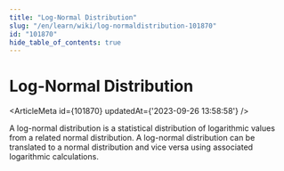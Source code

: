 ```yaml
---
title: "Log-Normal Distribution"
slug: "/en/learn/wiki/log-normaldistribution-101870"
id: "101870"
hide_table_of_contents: true
---
```



# Log-Normal Distribution

<ArticleMeta id={101870} updatedAt={'2023-09-26 13:58:58'} />
<div className='border-solid border-b border-t-0 my-4 border-[var(--ifm-color-gray-300)]' />

A log-normal distribution is a statistical distribution of logarithmic values from a related normal distribution. A log-normal distribution can be translated to a normal distribution and vice versa using associated logarithmic calculations.
